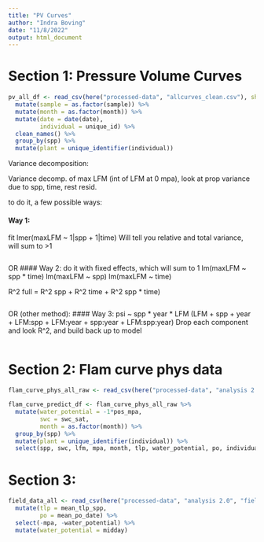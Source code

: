 ```yaml
---
title: "PV Curves"
author: "Indra Boving"
date: "11/8/2022"
output: html_document
---
```


# Section 1: Pressure Volume Curves

```r
pv_all_df <- read_csv(here("processed-data", "allcurves_clean.csv"), show_col_types = FALSE) %>% 
  mutate(sample = as.factor(sample)) %>% 
  mutate(month = as.factor(month)) %>% 
  mutate(date = date(date), 
         individual = unique_id) %>% 
  clean_names() %>% 
  group_by(spp) %>% 
  mutate(plant = unique_identifier(individual)) 
```

Variance decomposition: 

Variance decomp. of max LFM (int of LFM at 0 mpa), look at prop variance due to spp, time, rest resid. 

to do it, a few possible ways: 

#### Way 1: 
fit lmer(maxLFM ~ 1|spp + 1|time)
Will tell you relative and total variance, will sum to >1
```r

```

OR
#### Way 2: 
do it with fixed effects, which will sum to 1
lm(maxLFM ~ spp * time)
lm(maxLFM ~ spp)
lm(maxLFM ~ time)

R^2 full = R^2 spp + R^2 time + R^2 spp * time)
```r

```

OR (other method):
#### Way 3: 
psi ~ spp * year * LFM
(LFM + spp + year + LFM:spp + LFM:year + spp:year + LFM:spp:year)
Drop each component and look R^2, and build back up to model 
```r

```
# Section 2: Flam curve phys data

```r
flam_curve_phys_all_raw <- read_csv(here("processed-data", "analysis 2.0", "flam_curve_phys_all.csv"), show_col_types = FALSE)

flam_curve_predict_df <- flam_curve_phys_all_raw %>% 
  mutate(water_potential = -1*pos_mpa, 
         swc = swc_sat, 
         month = as.factor(month)) %>% 
  group_by(spp) %>% 
  mutate(plant = unique_identifier(individual)) %>% 
  select(spp, swc, lfm, mpa, month, tlp, water_potential, po, individual, plant)
```

# Section 3:

```r
field_data_all <- read_csv(here("processed-data", "analysis 2.0", "field_data_2020_2021.csv"), show_col_types = FALSE) %>% 
  mutate(tlp = mean_tlp_spp, 
         po = mean_po_date) %>% 
  select(-mpa, -water_potential) %>% 
  mutate(water_potential = midday)
```

